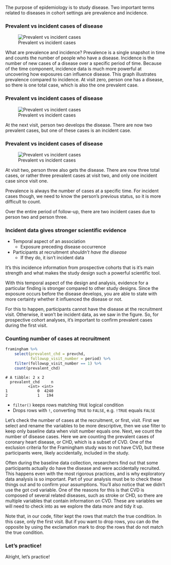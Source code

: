 
The purpose of epidemiology is to study disease. Two important terms related to
diseases in cohort settings are prevalence and incidence.

### Prevalent vs incident cases of disease

![Prevalent vs incident cases](images/ch1-v3-prevalence-incidence-0.png)

What are prevalence and incidence? Prevalence is a single snapshot in time and
counts the number of people who have a disease. Incidence is the number of new
cases of a disease over a specific period of time. Because of the time
component, incidence data is much more powerful at uncovering how exposures can
influence disease. This graph illustrates prevalence compared to incidence. At
visit zero, person one has a disease, so there is one total case, which is also
the one prevalent case.

### Prevalent vs incident cases of disease

![Prevalent vs incident cases](images/ch1-v3-prevalence-incidence-1.png)

At the next visit, person two develops the disease. There are now two prevalent
cases, but one of these cases is an incident case.

### Prevalent vs incident cases of disease

![Prevalent vs incident cases](images/ch1-v3-prevalence-incidence-2.png)

At visit two, person three also gets the disease. There are now three total
cases, or rather three prevalent cases at visit two, and only one incident case
since visit one.

Prevalence is always the number of cases at a specific time. For incident cases
though, we need to know the person's previous status, so it is more difficult to
count.

Over the entire period of follow-up, there are two incident cases due to person
two and person three.

### Incident data gives stronger scientific evidence

- Temporal aspect of an association 
    - Exposure preceding disease occurrence
- Participants at recruitment *shouldn't have the disease* 
    - If they do, it isn't incident data

It's this incidence information from prospective cohorts that is it's main
strength and what makes the study design such a powerful scientific tool.

With this temporal aspect of the design and analysis, evidence for a particular
finding is stronger compared to other study designs. Since the exposure occurs
before the disease develops, you are able to state with more certainty whether
it influenced the disease or not.

For this to happen, participants cannot have the disease at the recruitment
visit. Otherwise, it won't be incident data, as we saw in the figure. So, for
prospective cohort analyses, it's important to confirm prevalent cases during
the first visit.

### Counting number of cases at recruitment

```r
framingham %>% 
    select(prevalent_chd = prevchd,
           followup_visit_number = period) %>% 
    filter(followup_visit_number == 1) %>% 
    count(prevalent_chd)
```

```
# A tibble: 2 x 2
  prevalent_chd     n
          <int> <int>
1             0  4240
2             1   194
```

- `filter()` keeps rows matching `TRUE` logical condition 
- Drops rows with `!`, converting `TRUE` to `FALSE`, e.g. `!TRUE` equals `FALSE` 

Let's check the number of cases at the recruitment, or first, visit. First we
select and rename the variables to be more descriptive, then we use filter to
keep only baseline data when visit number equals one. Next, we count the number
of disease cases. Here we are counting the prevalent cases of coronary heart
disease, or CHD, which is a subset of CVD. One of the exclusion criteria for the
Framingham study was to not have CVD, but these participants were, likely
accidentally, included in the study.

Often during the baseline data collection, researchers find out that some
participants actually do have the disease and were accidentally recruited. This
happens even with the most rigorous practices, and is why exploratory data
analysis is so important. Part of your analysis must be to check these things
out and to confirm your assumptions. You'll also notice that we didn't use the
got cvd variable. One of the reasons for this is that CVD is composed of several
related diseases, such as stroke or CHD, so there are multiple variables that
contain information on CVD. These are variables we will need to check into as we
explore the data more and tidy it up.

Note that, in our code, filter kept the rows that match the true condition. In
this case, only the first visit. But if you want to drop rows, you can do the
opposite by using the exclamation mark to drop the rows that do not match the
true condition.

### Let's practice!

Alright, let's practice!
